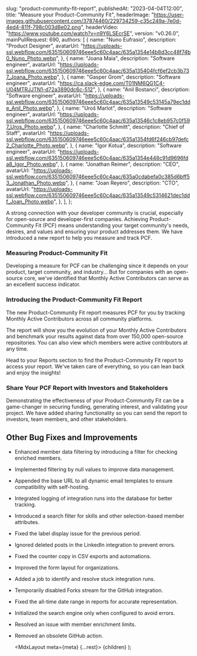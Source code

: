 
  slug: "product-community-fit-report",
  publishedAt: "2023-04-04T12:00",
  title: "Measure your Product-Community Fit",
  headerImage:
    "https://user-images.githubusercontent.com/37874460/229734259-c35c249a-7e0d-4ed4-811f-798c003d8e02.png",
  headerVideo: "https://www.youtube.com/watch?v=n9Y6LSEcrSE",
  version: "v0.26.0",
  mainPullRequest: 690,
  authors: [
    {
      name: "Nuno Eufrasio",
      description: "Product Designer",
      avatarUrl:
        "https://uploads-ssl.webflow.com/635150609746eee5c60c4aac/635a1354e14b8d3cc48f74b0_Nuno_Photo.webp",
    },
    {
      name: "Joana Maia",
      description: "Software engineer",
      avatarUrl:
        "https://uploads-ssl.webflow.com/635150609746eee5c60c4aac/635a135404fcf6ef2cb3b737_Joana_Photo.webp",
    },
    {
      name: "Gasper Grom",
      description: "Software engineer",
      avatarUrl: "https://ca.slack-edge.com/T01NM6QG1C4-U04MTRJJTN1-d72a3890dc6c-512",
    },
    {
      name: "Anil Bostanci",
      description: "Software engineer",
      avatarUrl:
        "https://uploads-ssl.webflow.com/635150609746eee5c60c4aac/635a13549c53145a79ec1dde_Anil_Photo.webp",
    },
    {
      name: "Uroš Marlot",
      description: "Software engineer",
      avatarUrl:
        "https://uploads-ssl.webflow.com/635150609746eee5c60c4aac/635a13546c1c8eb957c0f597_Uros_Photo.webp",
    },
    {
      name: "Charlotte Schmitt",
      description: "Chief of Staff",
      avatarUrl:
        "https://uploads-ssl.webflow.com/635150609746eee5c60c4aac/635a1354fd6f246cb97defc2_Charlotte_Photo.webp",
    },
    {
      name: "Igor Kotua",
      description: "Software engineer",
      avatarUrl:
        "https://uploads-ssl.webflow.com/635150609746eee5c60c4aac/635a1354e448c91d9696fda8_Igor_Photo.webp",
    },
    {
      name: "Jonathan Reimer",
      description: "CEO",
      avatarUrl:
        "https://uploads-ssl.webflow.com/635150609746eee5c60c4aac/635a0cdabefa0c385d6bff53_Jonathan_Photo.webp",
    },
    {
      name: "Joan Reyero",
      description: "CTO",
      avatarUrl:
        "https://uploads-ssl.webflow.com/635150609746eee5c60c4aac/635a13549c5314621dec1ddf_Joan_Photo.webp",
    },
  ],
};

A strong connection with your developer community is crucial, especially for open-source and developer-first companies.
Achieving Product-Community Fit (PCF) means understanding your target community's needs, desires, and values and ensuring your product addresses them.
We have introduced a new report to help you measure and track PCF.

### Measuring Product-Community Fit 

Developing a measure for PCF can be challenging since it depends on your product, target community, and industry... But for companies with an open-source core, we've identified that Monthly Active Contributors can serve as an excellent success indicator.

<CenteredImage src="https://user-images.githubusercontent.com/37874460/229734232-edb48102-8619-4d41-b764-da6c1f0bed8e.png" maxWidth="100%" />

### Introducing the Product-Community Fit Report
The new Product-Community Fit report measures PCF for you by tracking Monthly Active Contributors across all community platforms.

The report will show you the evolution of your Monthly Active Contributors and benchmark your results against data from over 150,000 open-source repositories. You can also view which members were active contributors at any time.

<CenteredImage src="https://user-images.githubusercontent.com/37874460/229734259-c35c249a-7e0d-4ed4-811f-798c003d8e02.png" maxWidth="100%" />

Head to your Reports section to find the Product-Community Fit report to access your report. We've taken care of everything, so you can lean back and enjoy the insights!

### Share Your PCF Report with Investors and Stakeholders
Demonstrating the effectiveness of your Product-Community Fit can be a game-changer in securing funding, generating interest, and validating your project.
We have added sharing functionality so you can send the report to investors, team members, and other stakeholders.

<VideoPlayer url="https://www.youtube.com/watch?v=xDRm22IPw-4" />

## Other Bug Fixes and Improvements

- Enhanced member data filtering by introducing a filter for checking enriched members. <PullRequest number="709"/>
- Implemented filtering by null values to improve data management. <PullRequest number="708"/>
- Appended the base URL to all dynamic email templates to ensure compatibility with self-hosting. <PullRequest number="700"/>
- Integrated logging of integration runs into the database for better tracking. <PullRequest number="695"/>
- Introduced a search filter for skills and other selection-based member attributes. <PullRequest number="698"/>
- Fixed the label display issue for the previous period. <PullRequest number="696"/>
- Ignored deleted posts in the LinkedIn integration to prevent errors. <PullRequest number="718"/>
- Fixed the counter copy in CSV exports and automations. <PullRequest number="717"/>
- Improved the form layout for organizations. <PullRequest number="716"/>
- Added a job to identify and resolve stuck integration runs. <PullRequest number="714"/>
- Temporarily disabled Forks stream for the GitHub integration. <PullRequest number="713"/>
- Fixed the all-time date range in reports for accurate representation. <PullRequest number="707"/>
- Initialized the search engine only when configured to avoid errors. <PullRequest number="710"/>
- Resolved an issue with member enrichment limits. <PullRequest number="706"/>
- Removed an obsolete GitHub action. <PullRequest number="704"/>

  <MdxLayout meta={meta} {...rest}>
    {children}
  </MdxLayout>
);
